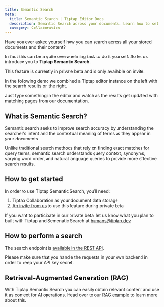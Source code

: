 ```yaml
---
title: Semantic Search
meta:
  title: Semantic Search | Tiptap Editor Docs
  description: Semantic Search across your documents. Learn how to set up and use it here in the Docs!
  category: Collaboration
---
```



Have you ever asked yourself how you can search across all your stored documents and their content?

In fact this can be a quite overwhelming task to do it yourself. So let us introduce you to **Tiptap Semantic Search**.

<Callout title="Private Beta" variant="hint">
  This feature is currently in private beta and is only available on invite.
</Callout>

In the following demo we combined a Tiptap editor instance on the left with the search results on the right.

Just type something in the editor and watch as the results get updated with matching pages from our documentation.

<CodeDemo src="https://ai-demo.tiptap.dev/preview/Examples/SemanticSearch?hideSource=1" />

## What is Semantic Search?

Semantic search seeks to improve search accuracy by understanding the searcher's intent and the contextual meaning of terms as they appear in your documents.

Unlike traditional search methods that rely on finding exact matches for query terms, semantic search understands query context, synonyms, varying word order, and natural language queries to provide more effective search results.

## How to get started

In order to use Tiptap Semantic Search, you’ll need:

1. Tiptap Collaboration as your document data storage
2. [An invite from us](mailto:humans@tiptap.dev?subject=Tiptap%20Semantic%20Search:%20Private%20Beta%20Request) to use this feature during private beta

If you want to participate in our private beta, let us know what you plan to built with Tiptap and Semenatic Search at [humans@tiptap.dev](mailto:humans@tiptap.dev?subject=Tiptap%20Semantic%20Search:%20Private%20Beta%20Request)

## How to perform a search

The search endpoint is [available in the REST API](/collaboration/documents/rest-api#search-for-documents).

<Callout title="Keeping your API key secret" variant="hint">
  Please make sure that you handle the requests in your own backend in order to keep your API key
  secret.
</Callout>

## Retrieval-Augmented Generation (RAG)

With Tiptap Semantic Search you can easily obtain relevant content and use it as context for AI operations.
Head over to our [RAG example](/examples/advanced/retrieval-augmented-generation-rag) to learn more about this.
